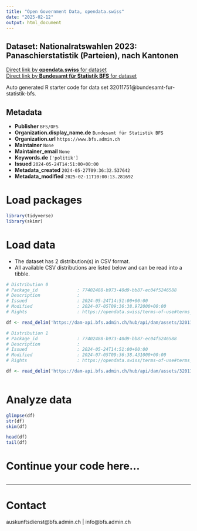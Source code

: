 ```yaml
---
title: "Open Government Data, opendata.swiss"
date: "2025-02-12"
output: html_document
---
```


## Dataset: Nationalratswahlen 2023: Panaschierstatistik (Parteien), nach Kantonen



[Direct link by **opendata.swiss** for dataset](https://opendata.swiss/de/dataset/nationalratswahlen-2023-panaschierstatistik-parteien-nach-kantonen)<br>
[Direct link by **Bundesamt für Statistik BFS** for dataset](https://www.bfs.admin.ch/asset/de/su-d-17.02.02.06.02.za.2023.k)

Auto generated R starter code for data set 32011751@bundesamt-fur-statistik-bfs.

## Metadata

- **Publisher** `BFS/OFS`
- **Organization.display_name.de** `Bundesamt für Statistik BFS`
- **Organization.url** `https://www.bfs.admin.ch`
- **Maintainer** `None`
- **Maintainer_email** `None`
- **Keywords.de** `['politik']`
- **Issued** `2024-05-24T14:51:00+00:00`
- **Metadata_created** `2024-05-27T09:36:32.537642`
- **Metadata_modified** `2025-02-11T10:00:13.281692`


# Load packages

```r

library(tidyverse)
library(skimr)

```

# Load data

-   The dataset has 2 distribution(s) in CSV format.
-   All available CSV distributions are listed below and can be read into a tibble.

```r

# Distribution 0
# Package_id               : 77402488-b973-40d9-bb87-ec04f5246588
# Description              : 
# Issued                   : 2024-05-24T14:51:00+00:00
# Modified                 : 2024-07-05T09:36:38.972000+00:00
# Rights                   : https://opendata.swiss/terms-of-use#terms_by_ask

df <- read_delim('https://dam-api.bfs.admin.ch/hub/api/dam/assets/32011764/master')

# Distribution 1
# Package_id               : 77402488-b973-40d9-bb87-ec04f5246588
# Description              : 
# Issued                   : 2024-05-24T14:51:00+00:00
# Modified                 : 2024-07-05T09:36:38.431000+00:00
# Rights                   : https://opendata.swiss/terms-of-use#terms_by_ask

df <- read_delim('https://dam-api.bfs.admin.ch/hub/api/dam/assets/32011767/master')



```

# Analyze data

```r

glimpse(df)
str(df)
skim(df)

head(df)
tail(df)

```

# Continue your code here...

```r

```

------------------------------------------------------------------------

# Contact

auskunftsdienst@bfs.admin.ch | info@bfs.admin.ch
